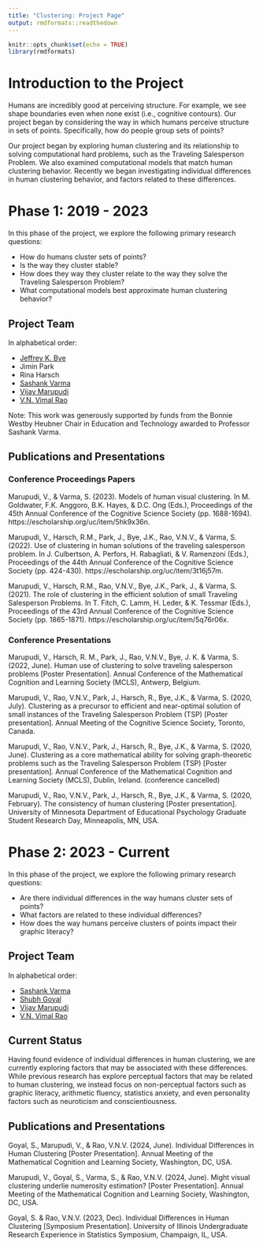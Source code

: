 ```yaml
---
title: "Clustering: Project Page"
output: rmdformats::readthedown
---
```


```r
knitr::opts_chunk$set(echo = TRUE)
library(rmdformats)
```


# Introduction to the Project

Humans are incredibly good at perceiving structure. For example, we see shape boundaries even when none exist (i.e., cognitive contours). Our project began by considering the way in which humans perceive structure in sets of points. Specifically, how do people group sets of points? 

Our project began by exploring human clustering and its relationship to solving computational hard problems, such as the Traveling Salesperson Problem. We also examined computational models that match human clustering behavior. Recently we began investigating individual differences in human clustering behavior, and factors related to these differences.

# Phase 1: 2019 - 2023 

In this phase of the project, we explore the following primary research questions: 

- How do humans cluster sets of points? 
- Is the way they cluster stable? 
- How does they way they cluster relate to the way they solve the Traveling Salesperson Problem? 
- What computational models best approximate human clustering behavior?

## Project Team

In alphabetical order: 

- [Jeffrey K. Bye](https://jkbye.com/)
- Jimin Park
- Rina Harsch
- [Sashank Varma](https://ic.gatech.edu/people/sashank-varma)
- [Vijay Marupudi](https://vijaymarupudi.com/)
- [V.N. Vimal Rao](https://raovnv.github.io/research.html)

Note: This work was generously supported by funds from the Bonnie Westby Heubner Chair in Education and Technology awarded to Professor Sashank Varma. 

## Publications and Presentations

### Conference Proceedings Papers

Marupudi, V., & Varma, S. (2023). Models of human visual clustering. In M. Goldwater, F.K. Anggoro, B.K. Hayes, & D.C. Ong (Eds.), Proceedings of the 45th Annual Conference of the Cognitive Science Society (pp. 1688-1694). https://escholarship.org/uc/item/5hk9x36n. 

Marupudi, V., Harsch, R.M., Park, J., Bye, J.K., Rao, V.N.V., & Varma, S. (2022). Use of clustering in human solutions of the traveling salesperson problem. In J. Culbertson, A. Perfors, H. Rabagliati, & V. Ramenzoni (Eds.), Proceedings of the 44th Annual Conference of the Cognitive Science Society (pp. 424-430). https://escholarship.org/uc/item/3t16j57m.

Marupudi, V., Harsch, R.M., Rao, V.N.V., Bye, J.K., Park, J., & Varma, S. (2021). The role of clustering in the efficient solution of small Traveling Salesperson Problems. In T. Fitch, C. Lamm, H. Leder, & K. Tessmar (Eds.), Proceedings of the 43rd Annual Conference of the Cognitive Science Society (pp. 1865-1871). https://escholarship.org/uc/item/5q76r06x.

### Conference Presentations

Marupudi, V., Harsch, R. M., Park, J., Rao, V.N.V., Bye, J. K. & Varma, S. (2022, June). Human use of clustering to solve traveling salesperson problems [Poster Presentation]. Annual Conference of the Mathematical Cognition and Learning Society (MCLS), Antwerp, Belgium.

Marupudi, V., Rao, V.N.V., Park, J., Harsch, R., Bye, J.K., & Varma, S. (2020, July). Clustering as a precursor to efficient and near-optimal solution of small instances of the Traveling Salesperson Problem (TSP) [Poster presentation]. Annual Meeting of the Cognitive Science Society, Toronto, Canada. 

Marupudi, V., Rao, V.N.V., Park, J., Harsch, R., Bye, J.K., & Varma, S. (2020, June). Clustering as a core mathematical ability for solving graph-theoretic problems such as the Traveling Salesperson Problem (TSP) [Poster presentation]. Annual Conference of the Mathematical Cognition and Learning Society (MCLS), Dublin, Ireland. (conference cancelled)

Marupudi, V., Rao, V.N.V., Park, J., Harsch, R., Bye, J.K., & Varma, S. (2020, February). The consistency of human clustering [Poster presentation]. University of Minnesota Department of Educational Psychology Graduate Student Research Day, Minneapolis, MN, USA. 

# Phase 2: 2023 - Current


In this phase of the project, we explore the following primary research questions: 

- Are there individual differences in the way humans cluster sets of points? 
- What factors are related to these individual differences? 
- How does the way humans perceive clusters of points impact their graphic literacy? 

## Project Team

In alphabetical order: 

- [Sashank Varma](https://ic.gatech.edu/people/sashank-varma)
- [Shubh Goyal](https://www.linkedin.com/in/shubh-goyal-33a070220?trk=public_profile_browsemap)
- [Vijay Marupudi](https://vijaymarupudi.com/)
- [V.N. Vimal Rao](https://raovnv.github.io/research.html)

## Current Status

Having found evidence of individual differences in human clustering, we are currently exploring factors that may be associated with these differences. While previous research has explore perceptual factors that may be related to human clustering, we instead focus on non-perceptual factors such as graphic literacy, arithmetic fluency, statistics anxiety, and even personality factors such as neuroticism and conscientiousness.  

## Publications and Presentations

Goyal, S., Marupudi, V., & Rao, V.N.V. (2024, June). Individual Differences in Human Clustering [Poster Presentation]. Annual Meeting of the Mathematical Cognition and Learning Society, Washington, DC, USA. 

Marupudi, V., Goyal, S., Varma, S., & Rao, V.N.V. (2024, June). Might visual clustering underlie numerosity estimation? [Poster Presentation]. Annual Meeting of the Mathematical Cognition and Learning Society, Washington, DC, USA. 

Goyal, S. & Rao, V.N.V. (2023, Dec). Individual Differences in Human Clustering [Symposium Presentation]. University of Illinois Undergraduate Research Experience in Statistics Symposium, Champaign, IL, USA.
